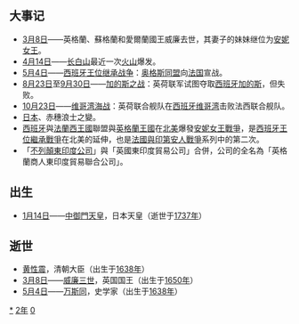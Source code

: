 {{yearTOC|1702|清'''[[康熙_(年号)|康熙]]四十一年'''；越南'''[[正和_(越南)|正和]]二十三年'''；日本'''[[元祿|元祿]]十五年'''}}
== 大事记 ==
*[[3月8日|3月8日]]——英格蘭、蘇格蘭和愛爾蘭國王威廉去世，其妻子的妹妹继位为[[安妮女王|安妮女王]]。
*[[4月14日|4月14日]]——[[长白山|长白山]]最近一次[[火山|火山]]爆发。
*[[5月4日|5月4日]]——[[西班牙王位繼承戰爭|西班牙王位继承战争]]：[[奥格斯同盟|奥格斯同盟]]向[[法国|法国]]宣战。
*[[8月23日|8月23日]]至[[9月30日|9月30日]]——[[加的斯之战|加的斯之战]]：英荷联军试图夺取[[西班牙|西班牙]][[加的斯|加的斯]]，但失败。
*[[10月23日|10月23日]]——[[维哥湾海战|维哥湾海战]]：英荷联合舰队在[[西班牙|西班牙]][[维哥湾|维哥湾]]击败法西联合舰队。
*[[日本|日本]]、赤穗浪士之變。
*[[西班牙波旁王朝|西班牙]]與[[法蘭西王國|法蘭西王國]]聯盟與[[英格蘭王國|英格蘭王國]]在[[北美|北美]]爆發[[安妮女王戰爭|安妮女王戰爭]]，是[[西班牙王位繼承戰爭|西班牙王位繼承戰爭]]在北美的延伸，也是[[北美殖民地戰爭|法國與印第安人戰爭]]系列中的第二次。
*「[[不列顛東印度公司|不列顛東印度公司]]」與「英國東印度貿易公司」合併，公司的全名為「英格蘭商人東印度貿易聯合公司」。

== 出生 ==
*[[1月14日|1月14日]]——[[中御門天皇|中御門天皇]]，日本天皇（逝世于[[1737年|1737年]]）

== 逝世 ==
{{Wikisource year mention}}
*[[黄性震|黄性震]]，清朝大臣（出生于[[1638年|1638年]]）
*[[3月8日|3月8日]]——[[威廉三世_(英格兰)|威廉三世]]，英国国王（出生于[[1650年|1650年]]）
*[[5月4日|5月4日]]——[[万斯同|万斯同]]，史学家（出生于[[1638年|1638年]]）

[[Category:1702年|*]]
[[Category:1700年代|2年]]
[[Category:18世纪各年|0]]